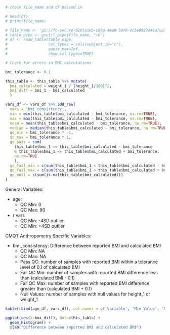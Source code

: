 
```r
# check file_name and df passed in 

# head(df)
# print(file_name)

# file_name <- 'gs://fc-secure-0285a1eb-c88a-4ea6-b970-ec5e092784ea/uploaded_data_prevent/aric_cmqt_anthropometry.tsv'
# table_pipe <- gsutil_pipe(file_name, "rb")
# df <- read_table(table_pipe, 
#                  col_types = cols(subject_id="c"), 
#                  guess_max=Inf, 
#                  show_col_types=TRUE)
```

```r
# Check for errors in BMI calculations 

bmi_tolerance <- 0.1

this_table <- this_table %>% mutate(
  bmi_calculated = weight_1 / (height_1/100)^2,
  bmi_diff = bmi_1 - bmi_calculated
  )

vars_df <- vars_df %>% add_row(
  vars = 'bmi_consistency',
  min = min(this_table$bmi_calculated - bmi_tolerance, na.rm=TRUE), 
  max = max(this_table$bmi_calculated - bmi_tolerance, na.rm=TRUE), 
  mean = mean(this_table$bmi_calculated - bmi_tolerance, na.rm=TRUE), 
  median = median(this_table$bmi_calculated - bmi_tolerance, na.rm=TRUE), 
  qc_min = bmi_tolerance * -1,
  qc_max = bmi_tolerance * 1,
  qc_pass = sum(
    this_table$bmi_1 >= this_table$bmi_calculated - bmi_tolerance
    & this_table$bmi_1 <= this_table$bmi_calculated + bmi_tolerance, 
    na.rm=TRUE
    ),
  qc_fail_min = c(sum(this_table$bmi_1 < this_table$bmi_calculated - bmi_tolerance, na.rm=TRUE)),
  qc_fail_max = c(sum(this_table$bmi_1 > this_table$bmi_calculated + bmi_tolerance, na.rm=TRUE)),
  qc_null = c(sum(is.na(this_table$bmi_calculated)))
)
```

General Variables: 

- age: 
  - QC Min: 0
  - QC Max: 90
- r vars
  - QC Min: -4SD outlier
  - QC Min: +4SD outlier

CMQT Anthropometry Specific Variables: 

- bmi_consistency: Difference between reported BMI and calculated BMI
  - QC Min: NA
  - QC Max: NA
  - Pass QC: number of samples with reported BMI within a tolerance level of 0.1 of calculated BMI
  - Fail QC Min: number of samples with reported BMI difference less than (calculated BMI - 0.1)
  - Fail QC Max: number of samples with reported BMI difference greater than (calculated BMI + 0.1)
  - Null Values: number of samples with null values for height_1 or weight_1

```r
kable(rbind(age_df, vars_df), col.names = c('Variable', 'Min Value', 'Max Value', "Mean", "Median", "QC Min", "QC Max", 'Pass QC', 'Fail QC Min', 'Fail QC Max', 'Null Values'))
```

```r
ggplot(aes(x=bmi_diff), data=this_table) +
  geom_histogram() +
  xlab("Difference between reported BMI and calculated BMI")
```